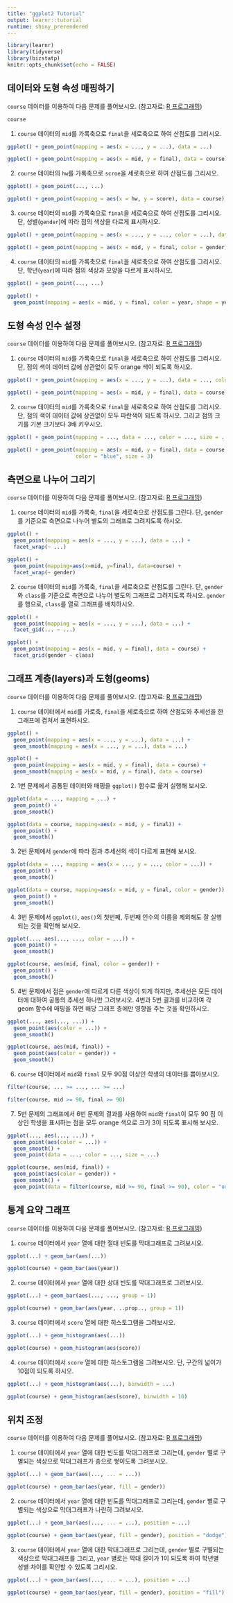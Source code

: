 ```yaml
---
title: "ggplot2 Tutorial"
output: learnr::tutorial
runtime: shiny_prerendered
---
```


```r
library(learnr)
library(tidyverse)
library(bizstatp)
knitr::opts_chunk$set(echo = FALSE)
```


## 데이터와 도형 속성 매핑하기

`course` 데이터를 이용하여 다음 문제를 풀어보시오. (참고자료: [R 프로그래밍](https://kilhwan.github.io/rprogramming/ch-visualization.html#sec:getStarted-ggplot2))

```r
course
```

1. `course` 데이터의 `mid`를 가록축으로 `final`을 세로축으로 하여 산점도를 그리시오. 

```r
ggplot() + geom_point(mapping = aes(x = ..., y = ...), data = ...)
```

```r
ggplot() + geom_point(mapping = aes(x = mid, y = final), data = course)
```

2. `course` 데이터의 `hw`를 가록축으로 `scroe`을 세로축으로 하여 산점도를 그리시오. 

```r
ggplot() + geom_point(..., ...)
```

```r
ggplot() + geom_point(mapping = aes(x = hw, y = score), data = course)
```

3. `course` 데이터의 `mid`를 가록축으로 `final`을 세로축으로 하여 산점도를 그리시오. 단, 성별(`gender`)에 따라 점의 색상을 다르게 표시하시오.  

```r
ggplot() + geom_point(mapping = aes(x = ..., y = ..., color = ...), data = ...)
```

```r
ggplot() + geom_point(mapping = aes(x = mid, y = final, color = gender), data = course)
```

4. `course` 데이터의 `mid`를 가록축으로 `final`을 세로축으로 하여 산점도를 그리시오. 단, 학년(`year`)에 따라 점의 색상과 모양을 다르게 표시하시오.  

```r
ggplot() + geom_point(..., ...)
```

```r
ggplot() + 
  geom_point(mapping = aes(x = mid, y = final, color = year, shape = year), data = course)
```


## 도형 속성 인수 설정 

`course` 데이터를 이용하여 다음 문제를 풀어보시오. (참고자료: [R 프로그래밍](https://kilhwan.github.io/rprogramming/ch-visualization.html#sec:aesMapping))

1. `course` 데이터의 `mid`를 가록축으로 `final`을 세로축으로 하여 산점도를 그리시오. 단, 점의 색이 데이터 값에 상관없이 모두 orange 색이 되도록 하시오. 

```r
ggplot() + geom_point(mapping = aes(x = ..., y = ...), data = ..., color = ...)
```

```r
ggplot() + geom_point(mapping = aes(x = mid, y = final), data = course, color = "orange")
```

2. `course` 데이터의 `mid`를 가록축으로 `final`을 세로축으로 하여 산점도를 그리시오. 단, 점의 색이 데이터 값에 상관없이 모두 파란색이 되도록 하시오. 그리고 점의 크기를 기본 크기보다 3배 키우시오.  

```r
ggplot() + geom_point(mapping = ..., data = ..., color = ..., size = ...)
```

```r
ggplot() + geom_point(mapping = aes(x = mid, y = final), data = course, 
                      color = "blue", size = 3)
```


## 측면으로 나누어 그리기

`course` 데이터를 이용하여 다음 문제를 풀어보시오. (참고자료: [R 프로그래밍](https://kilhwan.github.io/rprogramming/ch-visualization.html#sec:facets))

1. `course` 데이터의 `mid`를 가록축, `final`을 세로축으로 산점도를 그린다. 단, `gender`를 기준으로 측면으로 나누어 별도의 그래프로 그려지도록 하시오.

```r
ggplot() + 
  geom_point(mapping = aes(x = ..., y = ...), data = ...) +
  facet_wrap(~ ...)
```

```r
ggplot() + 
  geom_point(mapping=aes(x=mid, y=final), data=course) +
  facet_wrap(~ gender)
```

2. `course` 데이터의 `mid`를 가록축, `final`을 세로축으로 산점도를 그린다. 단, `gender`와 `class`를 기준으로 측면으로 나누어 별도의 그래프로 그려지도록 하시오. `gender`를 행으로, `class`를 열로 그래프를 배치하시오.

```r
ggplot() + 
  geom_point(mapping = aes(x = ..., y = ...), data = ...) +
  facet_gid(... ~ ...)
```

```r
ggplot() + 
  geom_point(mapping = aes(x = mid, y = final), data = course) +
  facet_grid(gender ~ class)
```


## 그래프 계층(layers)과 도형(geoms)

`course` 데이터를 이용하여 다음 문제를 풀어보시오. (참고자료: [R 프로그래밍](https://kilhwan.github.io/rprogramming/ch-visualization.html#sec:layerAndGeom))

1. `course` 데이터에서 `mid`를 가로축, `final`을 세로축으로 하여 산점도와 추세선을 한 그래프에 겹쳐서 표현하시오.

```r
ggplot() + 
  geom_point(mapping = aes(x = ..., y = ...), data = ...) +
  geom_smooth(mapping = aes(x = ..., y = ...), data = ...) 
```

```r
ggplot() + 
  geom_point(mapping = aes(x = mid, y = final), data = course) +
  geom_smooth(mapping = aes(x = mid, y = final), data = course) 
```

2. 1번 문제에서 공통된 데이터와 매핑을 `ggplot()` 함수로 옮겨 실행해 보시오.

```r
ggplot(data = ..., mapping = ...) + 
  geom_point() +
  geom_smooth() 
```

```r
ggplot(data = course, mapping=aes(x = mid, y = final)) + 
  geom_point() +
  geom_smooth() 
```

3. 2번 문제에서 `gender`에 따라 점과 추세선의 색이 다르게 표현해 보시오.  

```r
ggplot(data = ..., mapping = aes(x = ..., y = ..., color = ...)) + 
  geom_point() +
  geom_smooth() 
```

```r
ggplot(data = course, mapping=aes(x = mid, y = final, color = gender)) + 
  geom_point() +
  geom_smooth() 
```

4. 3번 문제에서 `ggplot()`, `aes()`의 첫번째, 두번째 인수의 이름을 제외해도 잘 실행되는 것을 확인해 보시오. 

```r
ggplot(..., aes(..., ..., color = ...)) + 
  geom_point() +
  geom_smooth() 
```

```r
ggplot(course, aes(mid, final, color = gender)) + 
  geom_point() +
  geom_smooth() 
```

5. 4번 문제에서 점은 `gender`에 따르게 다른 색상이 되게 하지만, 추세선은 모든 데이터에 대하여 공통의 추세선 하나만 그려보시오. 4번과 5번 결과를 비교하여 각 geom 함수에 매핑을 하면 해당 그래프 층에만 영향을 주는 것을 확인하시오. 

```r
ggplot(..., aes(..., ...)) + 
  geom_point(aes(color = ...)) +
  geom_smooth() 
```

```r
ggplot(course, aes(mid, final)) + 
  geom_point(aes(color = gender)) +
  geom_smooth() 
```

6. `course` 데이터에서 `mid`와 `final` 모두 90점 이상인 학생의 데이터를 뽑아보시오.

```r
filter(course, ... >= ..., ... >= ...)
```

```r
filter(course, mid >= 90, final >= 90)
```

7. 5번 문제의 그래프에서 6번 문제의 결과를 사용하여 `mid`와 `final`이 모두 90 점 이상인 학생을 표시하는 점을 모두 orange 색으로 크기 3이 되도록 표시해 보시오. 

```r
ggplot(..., aes(..., ...)) + 
  geom_point(aes(color = ...)) +
  geom_smooth() +
  geom_point(data = ..., color = ..., size = ...)
```

```r
ggplot(course, aes(mid, final)) + 
  geom_point(aes(color = gender)) +
  geom_smooth() +
  geom_point(data = filter(course, mid >= 90, final >= 90), color = "orange", size = 3)
```


## 통계 요약 그래프

`course` 데이터를 이용하여 다음 문제를 풀어보시오. (참고자료: [R 프로그래밍](https://kilhwan.github.io/rprogramming/ch-visualization.html#sec:ggplotStat))

1. `course` 데이터에서 `year` 열에 대한 절대 빈도를 막대그래프로 그려보시오. 

```r
ggplot(...) + geom_bar(aes(...))
```

```r
ggplot(course) + geom_bar(aes(year))
```

2. `course` 데이터에서 `year` 열에 대한 상대 빈도를 막대그래프로 그려보시오. 

```r
ggplot(...) + geom_bar(aes(..., ..., group = 1))
```

```r
ggplot(course) + geom_bar(aes(year, ..prop.., group = 1))
```

3. `course` 데이터에서 `score` 열에 대한 히스토그램을 그려보시오. 

```r
ggplot(...) + geom_histogram(aes(...))
```

```r
ggplot(course) + geom_histogram(aes(score))
```

4. `course` 데이터에서 `score` 열에 대한 히스토그램을 그려보시오. 단, 구간의 넓이가 10점이 되도록 하시오.

```r
ggplot(...) + geom_histogram(aes(...), binwidth = ...)
```

```r
ggplot(course) + geom_histogram(aes(score), binwidth = 10)
```


## 위치 조정

`course` 데이터를 이용하여 다음 문제를 풀어보시오. (참고자료: [R 프로그래밍](https://kilhwan.github.io/rprogramming/ch-visualization.html#sec:position))

1. `course` 데이터에서 `year` 열에 대한 빈도를 막대그래프로 그리는데, `gender` 별로 구별되는 색상으로 막대그래프가 층으로 쌓이도록 그려보시오. 

```r
ggplot(...) + geom_bar(aes(..., ... = ...))
```

```r
ggplot(course) + geom_bar(aes(year, fill = gender))
```

2. `course` 데이터에서 `year` 열에 대한 빈도를 막대그래프로 그리는데, `gender` 별로 구별되는 색상으로 막대그래프가 나란히 그려보시오. 

```r
ggplot(...) + geom_bar(aes(..., ... = ...), position = ...)
```

```r
ggplot(course) + geom_bar(aes(year, fill = gender), position = "dodge")
```

3. `course` 데이터에서 `year` 열에 대한 막대그래프로 그리는데, `gender` 별로 구별되는 색상으로 막대그래프를 그리고, `year` 별로는 막대 길이가 1이 되도록 하여 학년별 성별 차이를 확인할 수 있도록 그리시오.  

```r
ggplot(...) + geom_bar(aes(..., ... = ...), position = ...)
```

```r
ggplot(course) + geom_bar(aes(year, fill = gender), position = "fill")
```

